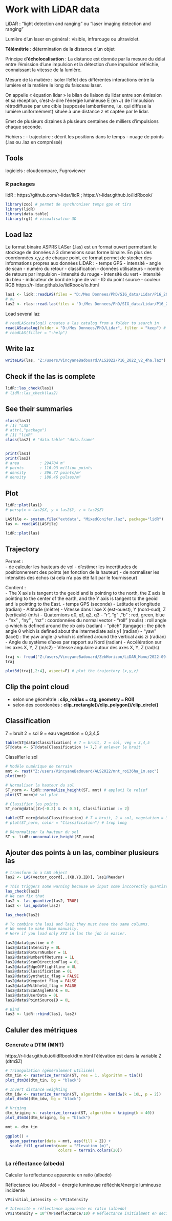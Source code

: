 # Work with LiDAR data


LiDAR : "light detection and ranging"  ou  "laser imaging detection and ranging"  

Lumière d'un laser en général : visible, infrarouge ou ultraviolet.    


**Télémétrie** : détermination de la distance d’un objet  

Principe d'**écholocalisation** : La distance est donnée par la mesure du délai entre l’émission d’une impulsion et la détection d’une impulsion réfléchie, connaissant la vitesse de la lumière.  


Mesure de la matière : isoler l’effet des différentes interactions entre la lumière et la matière le long du faisceau laser.  

On appelle « équation lidar » le bilan de liaison du lidar entre son émission et sa réception, c’est-à-dire l’énergie lumineuse E (en J) de l’impulsion rétrodiffusée par une cible (supposée lambertienne, i.e. qui diffuse la lumière uniformément) située à une distance z et captée par le lidar.    

Emet de plusieurs dizaines à plusieurs centaines de milliers d’impulsions chaque seconde.    

Fichiers :
- trajectoire : décrit les positions dans le temps
- nuage de points (.las ou .laz en compréssé)

## Tools
logiciels : cloudcompare, Fugroviewer

### R packages
lidR : https://github.com/r-lidar/lidR ; https://r-lidar.github.io/lidRbook/

```r
library(zoo) # permet de synchroniser temps gps et tirs
library(lidR)
library(data.table)
library(rgl) # visualisation 3D
```



## Load laz 
Le format binaire ASPRS LASer (.las) est un format ouvert permettant le stockage de données à 3 dimensions sous forme binaire. En plus des coordonnées x,y,z de chaque point, ce format permet de stocker des informations propres aux données LiDAR :
- temps GPS
- intensité
- angle de scan
- numéro du retour
- classification
- données utilisateurs
- nombre de retours par impulsion
- intensité du rouge
- intensité du vert
- intensité du bleu
- indicateur de bord de ligne de vol
- ID du point source
- couleur RGB
https://r-lidar.github.io/lidRbook/io.html
```r
las1 <- lidR::readLAS(files = "D:/Mes Donnees/PhD/SIG_data/Lidar/P16_2022_ptf6.laz")
# ou
las2 <- rlas::read.las(files = "D:/Mes Donnees/PhD/SIG_data/Lidar/P16_2022_ptf6.laz")
```
Load several laz
```r
# readLAScatalog() creates a las catalog from a folder to search in
readLAScatalog(folder = "D:/Mes Donnees/PhD/Lidar", filter = "keep") # las catalog
# readLAS(filter = "-help")
```
## Write laz
```r
writeLAS(las, "Z:/users/VincyaneBadouard/ALS2022/P16_2022_v2_4ha.laz")
```

## Check if the las is complete
```r
lidR::las_check(las1)
# lidR::las_check(las2)
```

## See their summaries 
```r
class(las1)
# [1] "LAS"
# attr(,"package")
# [1] "lidR"
class(las2) # "data.table" "data.frame"


print(las1) 
print(las2)
# area         : 294704 m²
# points       : 116.93 million points
# density      : 396.77 points/m²
# density      : 180.46 pulses/m²

```

## Plot
```r
lidR::plot(las1)
# persp(x = las2$X, y = las2$Y, z = las2$Z)
```

```r
LASfile <- system.file("extdata", "MixedConifer.laz", package="lidR")
las <- readLAS(LASfile)

lidR::plot(las)
```

## Trajectory
Permet :  
- de calculer les hauteurs de vol
- d'estimer les incertitudes de positionnement des points (en fonction de la hauteur)
- de normaliser les intensités des échos (si cela n'a pas été fait par le fournisseur)

Contient :  
- The X axis is tangent to the geoid and is pointing to the north, the Z axis is pointing to the center of the earth, and the Y axis is tangent to the geoid and is pointing to the East.
- temps GPS (seconde)
- Latitude et longitude (radian)
- Altitude (mètre)
- Vitesse dans l’axe X (est-ouest), Y (nord-sud), Z (verticale) (m/s)
- Quaternions q0, q1, q2, q3
- "r", "g" ,"b" : red, green, blue
- "nx" , "ny" , "nz" : coordonnées du normal vector
- "roll" (roulis) :  roll angle φ which is defined around the xb axis (radian)
- "pitch" (tangage) : the pitch angle θ which is defined about the intermediate axis y1 (radian)
- "yaw" (lacet) : the yaw angle ψ which is defined around the vertical axis zi  (radian)
- Angle du système d'axes par rapport au Nord (radian)
- Accélération sur les axes X, Y, Z (m/s2)
- Vitesse angulaire autour des axes X, Y, Z (rad/s)


```r
traj <- fread("Z:/users/VincyaneBadouard/ZebHorizon/LiDAR_Manu/2022-09-07_15-46-34.gs-traj")
traj 

plot3d(traj[,2:4], aspect=F) # plot the trajectory (x,y,z)
```


## Clip the point cloud
- selon une géométrie : **clip_roi(las = ctg, geometry = ROI)**
- selon des coordonées : **clip_rectangle()/clip_polygon()/clip_circle()**



## Classification
7 = bruit
2 = sol
9 = eau
vegetation = 0,3,4,5
```r
table(ST@data$Classification) # 7 = bruit, 2 = sol, veg = 3,4,5
ST@data <- ST@data[Classification != 7,] # enlever le bruit
```

Classifier le sol
```r
# Modèle numérique de terrain
mnt <- rast("Z:/users/VincyaneBadouard/ALS2022/mnt_roi36ha_1m.asc")
plot(mnt)

# Normaliser la hauteur du sol
ST_norm <- lidR::normalize_height(ST, mnt) # applati le relief
plot(ST_norm)# sol plat

# Classifier les points
ST_norm@data[(Z>(-0.2) & Z< 0.5), Classification := 2] 

table(ST_norm@data$Classification) # 7 = bruit, 2 = sol, vegetation = 3,4,5
# plot(ST_norm, color = "Classification") # trop long

# Dénormaliser la hauteur du sol
ST <- lidR::unnormalize_height(ST_norm) 
```

## Ajouter des points à un las, combiner plusieurs las
```r
# transform in a LAS object
las2 <- LAS(vector_coord[,.(XB,YB,ZB)], las1@header)

# This triggers some warning because we input some inccorectly quantized coordinates. Check the output of las_check()
las_check(las2)
# We can fix that
las2 <- las_quantize(las2, TRUE)
las2 <- las_update(las2)

las_check(las2)

# To combine the las1 and las2 they must have the same columns.
# We need to make them manually.
# Here if you load only XYZ in las the job is easier.

las2@data$gpstime = 0
las2@data$Intensity = 0L
las2@data$ReturnNumber = 1L
las2@data$NumberOfReturns = 1L
las2@data$ScanDirectionFlag = 0L
las2@data$EdgeOfFlightline = 0L
las2@data$Classification = 0L
las2@data$Synthetic_flag = FALSE
las2@data$Keypoint_flag = FALSE
las2@data$Withheld_flag = FALSE
las2@data$ScanAngleRank = 0L
las2@data$UserData = 0L
las2@data$PointSourceID = 0L

# Bind
las3 <- lidR::rbind(las1, las2)
```


## Caluler des métriques

### Generate a DTM (MNT)
https://r-lidar.github.io/lidRbook/dtm.html
l'élévation est dans la variable Z (dtm$Z)
```r
# Triangulation (généralement utilisée)
dtm_tin <- rasterize_terrain(ST, res = 1, algorithm = tin())
plot_dtm3d(dtm_tin, bg = "black") 

# Invert distance weighting
dtm_idw <- rasterize_terrain(ST, algorithm = knnidw(k = 10L, p = 2))
plot_dtm3d(dtm_idw, bg = "black") 

# Kriging
dtm_kriging <- rasterize_terrain(ST, algorithm = kriging(k = 40))
plot_dtm3d(dtm_kriging, bg = "black") 

mnt <- dtm_tin

ggplot() + 
  geom_spatraster(data = mnt, aes(fill = Z)) +
  scale_fill_gradientn(name = "Elevation (m)",
                       colors = terrain.colors(20))
```

### La réflectance (albedo)
Calculer la réflectance apparente en ratio (albedo)

Réflectance (ou Albedo) = énergie lumineuse réfléchie/énergie lumineuse incidente
 
```r
VP$initial_intensity <- VP$Intensity 

# Intensité = réflectance apparente en ratio (albedo)
VP$Intensity = 10^(VP$Reflectance/10) # Réflectance initialment en decibel (et selon une référence connue)
```


